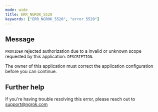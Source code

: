 ```yaml
---
mode: wide
title: ERR_NGROK_5520
keywords: ["ERR_NGROK_5520", "error 5520"]
---
```


## Message

`PROVIDER` rejected authorization due to a invalid or unknown scope requested by this application: `DESCRIPTION`.

The owner of this application must correct the application configuration before you can continue.

## Further help

If you're having trouble resolving this error, please reach out to [support@ngrok.com](mailto:support@ngrok.com?subject=Help%20with%20ERR_NGROK_5520)
